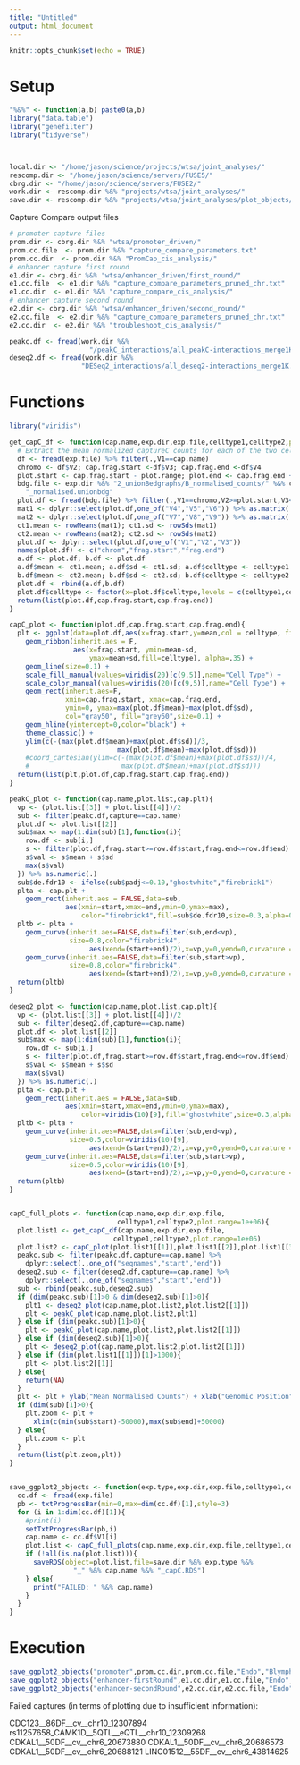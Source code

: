 ```yaml
---
title: "Untitled"
output: html_document
---
```


```r
knitr::opts_chunk$set(echo = TRUE)
```

# Setup 


```r

"%&%" <- function(a,b) paste0(a,b)
library("data.table")
library("genefilter")
library("tidyverse")



local.dir <- "/home/jason/science/projects/wtsa/joint_analyses/"
rescomp.dir <- "/home/jason/science/servers/FUSE5/"
cbrg.dir <- "/home/jason/science/servers/FUSE2/"
work.dir <- rescomp.dir %&% "projects/wtsa/joint_analyses/"
save.dir <- rescomp.dir %&% "projects/wtsa/joint_analyses/plot_objects/"

```


Capture Compare output files 

```r

# promoter capture files 
prom.dir <- cbrg.dir %&% "wtsa/promoter_driven/"
prom.cc.file  <- prom.dir %&% "capture_compare_parameters.txt"
prom.cc.dir  <- prom.dir %&% "PromCap_cis_analysis/"
# enhancer capture first round  
e1.dir <- cbrg.dir %&% "wtsa/enhancer_driven/first_round/"
e1.cc.file  <- e1.dir %&% "capture_compare_parameters_pruned_chr.txt"
e1.cc.dir  <- e1.dir %&% "capture_compare_cis_analysis/"
# enhancer capture second round  
e2.dir <- cbrg.dir %&% "wtsa/enhancer_driven/second_round/"
e2.cc.file  <- e2.dir %&% "capture_compare_parameters_pruned_chr.txt"
e2.cc.dir  <- e2.dir %&% "troubleshoot_cis_analysis/"

```


```r

peakc.df <- fread(work.dir %&% 
                    "/peakC_interactions/all_peakC-interactions_merge1K.txt")
deseq2.df <- fread(work.dir %&%
                  "DESeq2_interactions/all_deseq2-interactions_merge1K.txt")

```



# Functions

```r

library("viridis")

get_capC_df <- function(cap.name,exp.dir,exp.file,celltype1,celltype2,plot.range=1e+06){
  # Extract the mean normalized captureC counts for each of the two cell types 
  df <- fread(exp.file) %>% filter(.,V1==cap.name)
  chromo <- df$V2; cap.frag.start <-df$V3; cap.frag.end <-df$V4
  plot.start <- cap.frag.start - plot.range; plot.end <- cap.frag.end + plot.range
  bdg.file <- exp.dir %&% "2_unionBedgraphs/B_normalised_counts/" %&% cap.name %&%
    "_normalised.unionbdg"
  plot.df <- fread(bdg.file) %>% filter(.,V1==chromo,V2>=plot.start,V3<=plot.end)
  mat1 <- dplyr::select(plot.df,one_of("V4","V5","V6")) %>% as.matrix(.)
  mat2 <- dplyr::select(plot.df,one_of("V7","V8","V9")) %>% as.matrix(.)
  ct1.mean <- rowMeans(mat1); ct1.sd <- rowSds(mat1)
  ct2.mean <- rowMeans(mat2); ct2.sd <- rowSds(mat2)
  plot.df <- dplyr::select(plot.df,one_of("V1","V2","V3"))
  names(plot.df) <- c("chrom","frag.start","frag.end")
  a.df <- plot.df; b.df <- plot.df
  a.df$mean <- ct1.mean; a.df$sd <- ct1.sd; a.df$celltype <- celltype1
  b.df$mean <- ct2.mean; b.df$sd <- ct2.sd; b.df$celltype <- celltype2
  plot.df <- rbind(a.df,b.df)
  plot.df$celltype <- factor(x=plot.df$celltype,levels = c(celltype1,celltype2))
  return(list(plot.df,cap.frag.start,cap.frag.end))
}

capC_plot <- function(plot.df,cap.frag.start,cap.frag.end){
  plt <- ggplot(data=plot.df,aes(x=frag.start,y=mean,col = celltype, fill = celltype)) + 
    geom_ribbon(inherit.aes = F,
                aes(x=frag.start, ymin=mean-sd, 
                    ymax=mean+sd,fill=celltype), alpha=.35) + 
    geom_line(size=0.1) + 
    scale_fill_manual(values=viridis(20)[c(9,5)],name="Cell Type") +
    scale_color_manual(values=viridis(20)[c(9,5)],name="Cell Type") + 
    geom_rect(inherit.aes=F, 
              xmin=cap.frag.start, xmax=cap.frag.end, 
              ymin=0, ymax=max(plot.df$mean)+max(plot.df$sd),
              col="gray50", fill="grey60",size=0.1) + 
    geom_hline(yintercept=0,color="black") + 
    theme_classic() + 
    ylim(c(-(max(plot.df$mean)+max(plot.df$sd))/3,
                           max(plot.df$mean)+max(plot.df$sd)))
    #coord_cartesian(ylim=c(-(max(plot.df$mean)+max(plot.df$sd))/4,
    #                       max(plot.df$mean)+max(plot.df$sd)))
  return(list(plt,plot.df,cap.frag.start,cap.frag.end))
}

peakC_plot <- function(cap.name,plot.list,cap.plt){
  vp <- (plot.list[[3]] + plot.list[[4]])/2
  sub <- filter(peakc.df,capture==cap.name)
  plot.df <- plot.list[[2]]
  sub$max <- map(1:dim(sub)[1],function(i){
    row.df <- sub[i,]
    s <- filter(plot.df,frag.start>=row.df$start,frag.end<=row.df$end)
    s$val <- s$mean + s$sd
    max(s$val)
  }) %>% as.numeric(.)
  sub$de.fdr10 <- ifelse(sub$padj<=0.10,"ghostwhite","firebrick1")
  plta <- cap.plt + 
    geom_rect(inherit.aes = FALSE,data=sub,
              aes(xmin=start,xmax=end,ymin=0,ymax=max),
                  color="firebrick4",fill=sub$de.fdr10,size=0.3,alpha=0.3) 
  pltb <- plta + 
    geom_curve(inherit.aes=FALSE,data=filter(sub,end<vp),
               size=0.8,color="firebrick4",
                    aes(xend=(start+end)/2),x=vp,y=0,yend=0,curvature = -0.5) + 
    geom_curve(inherit.aes=FALSE,data=filter(sub,start>vp),
               size=0.8,color="firebrick4",
                    aes(xend=(start+end)/2),x=vp,y=0,yend=0,curvature = 0.5)
  return(pltb)
}

deseq2_plot <- function(cap.name,plot.list,cap.plt){
  vp <- (plot.list[[3]] + plot.list[[4]])/2
  sub <- filter(deseq2.df,capture==cap.name)
  plot.df <- plot.list[[2]]
  sub$max <- map(1:dim(sub)[1],function(i){
    row.df <- sub[i,]
    s <- filter(plot.df,frag.start>=row.df$start,frag.end<=row.df$end)
    s$val <- s$mean + s$sd
    max(s$val)
  }) %>% as.numeric(.)
  plta <- cap.plt + 
    geom_rect(inherit.aes = FALSE,data=sub,
              aes(xmin=start,xmax=end,ymin=0,ymax=max),
                  color=viridis(10)[9],fill="ghostwhite",size=0.3,alpha=0.3) 
  pltb <- plta + 
    geom_curve(inherit.aes=FALSE,data=filter(sub,end<vp),
               size=0.5,color=viridis(10)[9],
                    aes(xend=(start+end)/2),x=vp,y=0,yend=0,curvature = -0.5) + 
    geom_curve(inherit.aes=FALSE,data=filter(sub,start>vp),
               size=0.5,color=viridis(10)[9],
                    aes(xend=(start+end)/2),x=vp,y=0,yend=0,curvature = 0.5)
  return(pltb)
}


capC_full_plots <- function(cap.name,exp.dir,exp.file,
                           celltype1,celltype2,plot.range=1e+06){
  plot.list1 <- get_capC_df(cap.name,exp.dir,exp.file,
                          celltype1,celltype2,plot.range=1e+06)  
  plot.list2 <- capC_plot(plot.list1[[1]],plot.list1[[2]],plot.list1[[3]])
  peakc.sub <- filter(peakc.df,capture==cap.name) %>% 
    dplyr::select(.,one_of("seqnames","start","end"))
  deseq2.sub <- filter(deseq2.df,capture==cap.name) %>% 
    dplyr::select(.,one_of("seqnames","start","end"))
  sub <- rbind(peakc.sub,deseq2.sub)
  if (dim(peakc.sub)[1]>0 & dim(deseq2.sub)[1]>0){
    plt1 <- deseq2_plot(cap.name,plot.list2,plot.list2[[1]])
    plt <- peakC_plot(cap.name,plot.list2,plt1)
  } else if (dim(peakc.sub)[1]>0){
    plt <- peakC_plot(cap.name,plot.list2,plot.list2[[1]])
  } else if (dim(deseq2.sub)[1]>0){
    plt <- deseq2_plot(cap.name,plot.list2,plot.list2[[1]])
  } else if (dim(plot.list1[[1]])[1]>1000){
    plt <- plot.list2[[1]]
  } else{
    return(NA)
  }
  plt <- plt + ylab("Mean Normalised Counts") + xlab("Genomic Position")
  if (dim(sub)[1]>0){
    plt.zoom <- plt + 
      xlim(c(min(sub$start)-50000),max(sub$end)+50000)    
  } else{
    plt.zoom <- plt
  }
  return(list(plt.zoom,plt))
}


save_ggplot2_objects <- function(exp.type,exp.dir,exp.file,celltype1,celltype2){
  cc.df <- fread(exp.file)
  pb <- txtProgressBar(min=0,max=dim(cc.df)[1],style=3)
  for (i in 1:dim(cc.df)[1]){
    #print(i)
    setTxtProgressBar(pb,i)
    cap.name <- cc.df$V1[i]
    plot.list <- capC_full_plots(cap.name,exp.dir,exp.file,celltype1,celltype2)
    if (!all(is.na(plot.list))){
      saveRDS(object=plot.list,file=save.dir %&% exp.type %&% 
                "_" %&% cap.name %&% "_capC.RDS")      
    } else{
      print("FAILED: " %&% cap.name)
    }
  }
}

```



# Execution  

```r

save_ggplot2_objects("promoter",prom.cc.dir,prom.cc.file,"Endo","Blymph")
save_ggplot2_objects("enhancer-firstRound",e1.cc.dir,e1.cc.file,"Endo","hESC")
save_ggplot2_objects("enhancer-secondRound",e2.cc.dir,e2.cc.file,"Endo","hESC")

```

Failed captures (in terms of plotting due to insufficient information): 

CDC123__86DF__cv__chr10_12307894
rs11257658_CAMK1D__5QTL__eQTL__chr10_12309268
CDKAL1__50DF__cv__chr6_20673880
CDKAL1__50DF__cv__chr6_20686573
CDKAL1__50DF__cv__chr6_20688121
LINC01512__55DF__cv__chr6_43814625



